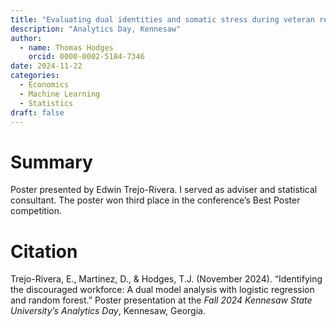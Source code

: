 ```yaml
---
title: "Evaluating dual identities and somatic stress during veteran reintegration"
description: "Analytics Day, Kennesaw"
author:
  - name: Thomas Hodges
    orcid: 0000-0002-5184-7346
date: 2024-11-22
categories:
  - Economics
  - Machine Learning
  - Statistics
draft: false
---
```


# Summary

Poster presented by Edwin Trejo-Rivera. I served as adviser and statistical consultant. The poster won third place in the conference's Best Poster competition.

# Citation

Trejo-Rivera, E., Martinez, D., & Hodges, T.J. (November 2024). “Identifying the discouraged workforce: A dual model analysis with logistic regression and random forest.” Poster presentation at the *Fall 2024 Kennesaw State University’s Analytics Day*, Kennesaw, Georgia.

